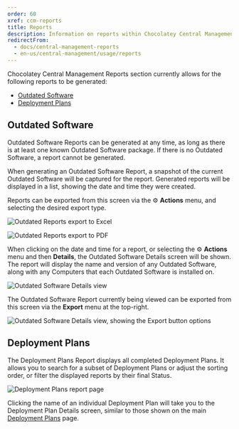 ```yaml
---
order: 60
xref: ccm-reports
title: Reports
description: Information on reports within Chocolatey Central Management
redirectFrom:
  - docs/central-management-reports
  - en-us/central-management/usage/reports
---
```


Chocolatey Central Management Reports section currently allows for the following reports to be generated:

- [Outdated Software](#outdated-software)
- [Deployment Plans](#deployment-plans)

## Outdated Software

Outdated Software Reports can be generated at any time, as long as there is at least one known Outdated Software package.
If there is no Outdated Software, a report cannot be generated.

When generating an Outdated Software Report, a snapshot of the current Outdated Software will be captured for the report.
Generated reports will be displayed in a list, showing the date and time they were created.

Reports can be exported from this screen via the :gear: **Actions** menu, and selecting the desired export type.

![Outdated Reports export to Excel](/images/ccm-playwright/reports/outdated-software/table-row-button-action-dropdown-menu-export-to-excel.png)

![Outdated Reports export to PDF](/images/ccm-playwright/reports/outdated-software/table-row-button-action-dropdown-menu-export-to-pdf.png)

When clicking on the date and time for a report, or selecting the :gear: **Actions** menu and then **Details**, the Outdated Software Details screen will be shown.
The report will display the name and version of any Outdated Software, along with any Computers that each Outdated Software is installed on.

![Outdated Software Details view](/images/ccm-playwright/reports/outdated-software/details/screen.png)

The Outdated Software Report currently being viewed can be exported from this screen via the **Export** menu at the top-right.

![Outdated Software Details view, showing the Export button options](/images/ccm-playwright/reports/outdated-software/details/button-export.png)

## Deployment Plans

The Deployment Plans Report displays all completed Deployment Plans. It allows you to search for a subset of Deployment Plans or adjust the sorting order, or filter the displayed reports by their final Status.

![Deployment Plans report page](/images/ccm-playwright/reports/deployment-plans/screen.png)

Clicking the name of an individual Deployment Plan will take you to the Deployment Plan Details screen, similar to those shown on the main [Deployment Plans](xref:ccm-deployments) page.